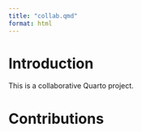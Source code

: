 ```yaml
---
title: "collab.qmd"
format: html
---
```


# Introduction

This is a collaborative Quarto project.

# Contributions

<!-- Student sections will go here -->